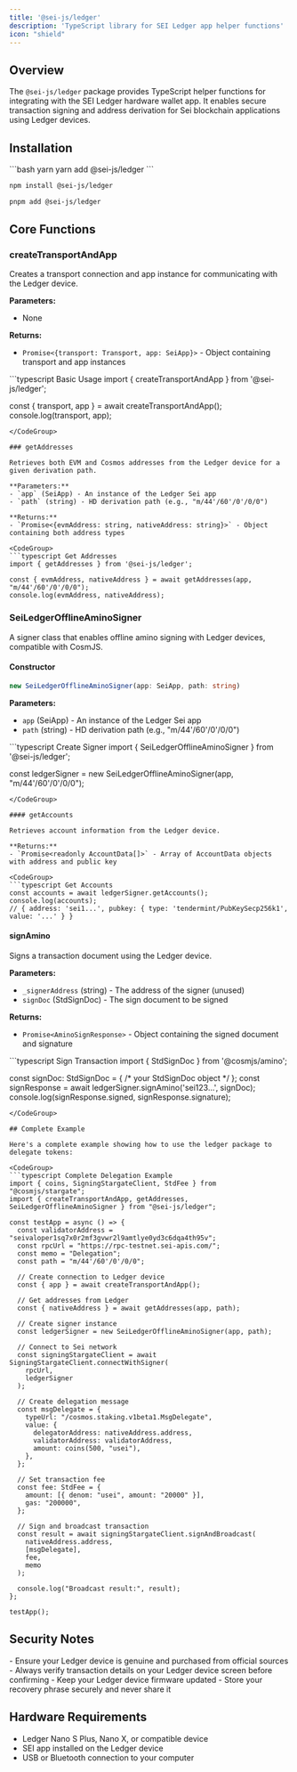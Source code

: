 ```yaml
---
title: '@sei-js/ledger'
description: 'TypeScript library for SEI Ledger app helper functions'
icon: "shield"
---
```


## Overview

The `@sei-js/ledger` package provides TypeScript helper functions for integrating with the SEI Ledger hardware wallet app. It enables secure transaction signing and address derivation for Sei blockchain applications using Ledger devices.

## Installation

<CodeGroup>
```bash yarn
yarn add @sei-js/ledger
```

```bash npm  
npm install @sei-js/ledger
```

```bash pnpm
pnpm add @sei-js/ledger
```
</CodeGroup>

## Core Functions

### createTransportAndApp

Creates a transport connection and app instance for communicating with the Ledger device.

**Parameters:**
- None

**Returns:**
- `Promise<{transport: Transport, app: SeiApp}>` - Object containing transport and app instances

<CodeGroup>
```typescript Basic Usage
import { createTransportAndApp } from '@sei-js/ledger';

const { transport, app } = await createTransportAndApp();
console.log(transport, app);
```
</CodeGroup>

### getAddresses

Retrieves both EVM and Cosmos addresses from the Ledger device for a given derivation path.

**Parameters:**
- `app` (SeiApp) - An instance of the Ledger Sei app
- `path` (string) - HD derivation path (e.g., "m/44'/60'/0'/0/0")

**Returns:**
- `Promise<{evmAddress: string, nativeAddress: string}>` - Object containing both address types

<CodeGroup>
```typescript Get Addresses
import { getAddresses } from '@sei-js/ledger';

const { evmAddress, nativeAddress } = await getAddresses(app, "m/44'/60'/0'/0/0");
console.log(evmAddress, nativeAddress);
```
</CodeGroup>

### SeiLedgerOfflineAminoSigner

A signer class that enables offline amino signing with Ledger devices, compatible with CosmJS.

#### Constructor

```typescript
new SeiLedgerOfflineAminoSigner(app: SeiApp, path: string)
```

**Parameters:**
- `app` (SeiApp) - An instance of the Ledger Sei app
- `path` (string) - HD derivation path (e.g., "m/44'/60'/0'/0/0")

<CodeGroup>
```typescript Create Signer
import { SeiLedgerOfflineAminoSigner } from '@sei-js/ledger';

const ledgerSigner = new SeiLedgerOfflineAminoSigner(app, "m/44'/60'/0'/0/0");
```
</CodeGroup>

#### getAccounts

Retrieves account information from the Ledger device.

**Returns:**
- `Promise<readonly AccountData[]>` - Array of AccountData objects with address and public key

<CodeGroup>
```typescript Get Accounts
const accounts = await ledgerSigner.getAccounts();
console.log(accounts); 
// { address: 'sei1...', pubkey: { type: 'tendermint/PubKeySecp256k1', value: '...' } }
```
</CodeGroup>

#### signAmino

Signs a transaction document using the Ledger device.

**Parameters:**
- `_signerAddress` (string) - The address of the signer (unused)
- `signDoc` (StdSignDoc) - The sign document to be signed

**Returns:**
- `Promise<AminoSignResponse>` - Object containing the signed document and signature

<CodeGroup>
```typescript Sign Transaction
import { StdSignDoc } from '@cosmjs/amino';

const signDoc: StdSignDoc = { /* your StdSignDoc object */ };
const signResponse = await ledgerSigner.signAmino('sei123...', signDoc);
console.log(signResponse.signed, signResponse.signature);
```
</CodeGroup>

## Complete Example

Here's a complete example showing how to use the ledger package to delegate tokens:

<CodeGroup>
```typescript Complete Delegation Example
import { coins, SigningStargateClient, StdFee } from "@cosmjs/stargate";
import { createTransportAndApp, getAddresses, SeiLedgerOfflineAminoSigner } from "@sei-js/ledger";

const testApp = async () => {
  const validatorAddress = "seivaloper1sq7x0r2mf3gvwr2l9amtlye0yd3c6dqa4th95v";
  const rpcUrl = "https://rpc-testnet.sei-apis.com/";
  const memo = "Delegation";
  const path = "m/44'/60'/0'/0/0";

  // Create connection to Ledger device
  const { app } = await createTransportAndApp();
  
  // Get addresses from Ledger
  const { nativeAddress } = await getAddresses(app, path);
  
  // Create signer instance
  const ledgerSigner = new SeiLedgerOfflineAminoSigner(app, path);
  
  // Connect to Sei network
  const signingStargateClient = await SigningStargateClient.connectWithSigner(
    rpcUrl, 
    ledgerSigner
  );

  // Create delegation message
  const msgDelegate = {
    typeUrl: "/cosmos.staking.v1beta1.MsgDelegate",
    value: {
      delegatorAddress: nativeAddress.address,
      validatorAddress: validatorAddress,
      amount: coins(500, "usei"),
    },
  };

  // Set transaction fee
  const fee: StdFee = {
    amount: [{ denom: "usei", amount: "20000" }],
    gas: "200000",
  };

  // Sign and broadcast transaction
  const result = await signingStargateClient.signAndBroadcast(
    nativeAddress.address, 
    [msgDelegate], 
    fee, 
    memo
  );
  
  console.log("Broadcast result:", result);
};

testApp();
```
</CodeGroup>

## Security Notes

<Warning>
- Ensure your Ledger device is genuine and purchased from official sources
- Always verify transaction details on your Ledger device screen before confirming
- Keep your Ledger device firmware updated
- Store your recovery phrase securely and never share it
</Warning>

## Hardware Requirements

- Ledger Nano S Plus, Nano X, or compatible device
- SEI app installed on the Ledger device
- USB or Bluetooth connection to your computer
